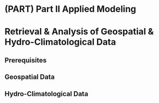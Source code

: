 # (PART) Part II Applied Modeling {-} 

# Retrieval & Analysis of Geospatial & Hydro-Climatological Data

## Prerequisites {-}

## Geospatial Data

## Hydro-Climatological Data